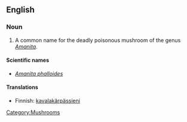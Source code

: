 ==English==

===Noun===
{{wikipedia|Amanita phalloides}}
{{en-noun|sg=[[death]] [[cap]]}}

#A common name for the deadly poisonous mushroom of the genus ''[[Amanita]]''.

====Scientific names====
*''[[Amanita phalloides]]''

====Translations====
{{trans-top|''Amanita phalloides''}}
*Finnish: [[kavalakärpässieni]]
{{trans-mid}}
{{trans-bottom}}

[[Category:Mushrooms]]